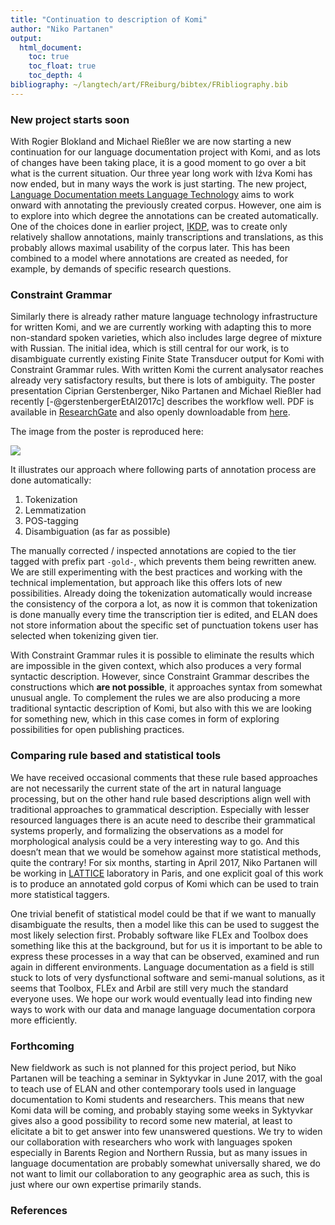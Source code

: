 ```yaml
---
title: "Continuation to description of Komi"
author: "Niko Partanen"
output:
  html_document:
    toc: true
    toc_float: true
    toc_depth: 4
bibliography: ~/langtech/art/FReiburg/bibtex/FRibliography.bib
---
```


### New project starts soon

With Rogier Blokland and Michael Rießler we are now starting a new continuation for our language documentation project with Komi, and as lots of changes have been taking place, it is a good moment to go over a bit what is the current situation. Our three year long work with Iźva Komi has now ended, but in many ways the work is just starting. The new project, [Language Documentation meets Language Technology](https://langdoc.github.io/IKDP-2/) aims to work onward with annotating the previously created corpus. However, one aim is to explore into which degree the annotations can be created automatically. One of the choices done in earlier project, [IKDP](https://langdoc.github.io/IKDP-2/), was to create only relatively shallow annotations, mainly transcriptions and translations, as this probably allows maximal usability of the corpus later. This has been combined to a model where annotations are created as needed, for example, by demands of specific research questions.

### Constraint Grammar

Similarly there is already rather mature language technology infrastructure for written Komi, and we are currently working with adapting this to more non-standard spoken varieties, which also includes large degree of mixture with Russian. The initial idea, which is still central for our work, is to disambiguate currently existing Finite State Transducer output for Komi with Constraint Grammar rules. With written Komi the current analysator reaches already very satisfactory results, but there is lots of ambiguity. The poster presentation Ciprian Gerstenberger, Niko Partanen and Michael Rießler had recently [-@gerstenbergerEtAl2017c] describes the workflow well. PDF is available in [ResearchGate](https://www.researchgate.net/publication/314497257_Instant_annotations_in_ELAN_corpora_of_spoken_and_written_Komi-Zyrian_an_endangered_language_of_the_Barents_Sea_region_Russia) and also openly downloadable from [here](media/pdf/gerstenbergerEtAl2017c.pdf).

The image from the poster is reproduced here:

![](media/komi_pipeline_new.jpg)

It illustrates our approach where following parts of annotation process are done automatically:

1. Tokenization
2. Lemmatization
3. POS-tagging
4. Disambiguation (as far as possible)

The manually corrected / inspected annotations are copied to the tier tagged with prefix part `-gold-`, which prevents them being rewritten anew. We are still experimenting with the best practices and working with the technical implementation, but approach like this offers lots of new possibilities. Already doing the tokenization automatically would increase the consistency of the corpora a lot, as now it is common that tokenization is done manually every time the transcription tier is edited, and ELAN does not store information about the specific set of punctuation tokens user has selected when tokenizing given tier.

With Constraint Grammar rules it is possible to eliminate the results which are impossible in the given context, which also produces a very formal syntactic description. However, since Constraint Grammar describes the constructions which **are not possible**, it approaches syntax from somewhat unusual angle. To complement the rules we are also producing a more traditional syntactic description of Komi, but also with this we are looking for something new, which in this case comes in form of exploring possibilities for open publishing practices.

### Comparing rule based and statistical tools

We have received occasional comments that these rule based approaches are not necessarily the current state of the art in natural language processing, but on the other hand rule based descriptions align well with traditional approaches to grammatical description. Especially with lesser resourced languages there is an acute need to describe their grammatical systems properly, and formalizing the observations as a model for morphological analysis could be a very interesting way to go. And this doesn't mean that we would be somehow against more statistical methods, quite the contrary! For six months, starting in April 2017, Niko Partanen will be working in [LATTICE](http://www.lattice.cnrs.fr/) laboratory in Paris, and one explicit goal of this work is to produce an annotated gold corpus of Komi which can be used to train more statistical taggers.

One trivial benefit of statistical model could be that if we want to manually disambiguate the results, then a model like this can be used to suggest the most likely selection first. Probably software like FLEx and Toolbox does something like this at the background, but for us it is important to be able to express these processes in a way that can be observed, examined and run again in different environments. Language documentation as a field is still stuck to lots of very dysfunctional software and semi-manual solutions, as it seems that Toolbox, FLEx and Arbil are still very much the standard everyone uses. We hope our work would eventually lead into finding new ways to work with our data and manage language documentation corpora more efficiently.

### Forthcoming

New fieldwork as such is not planned for this project period, but Niko Partanen will be teaching a seminar in Syktyvkar in June 2017, with the goal to teach use of ELAN and other contemporary tools used in language documentation to Komi students and researchers. This means that new Komi data will be coming, and probably staying some weeks in Syktyvkar gives also a good possibility to record some new material, at least to elicitate a bit to get answer into few unanswered questions. We try to widen our collaboration with researchers who work with languages spoken especially in Barents Region and Northern Russia, but as many issues in language documentation are probably somewhat universally shared, we do not want to limit our collaboration to any geographic area as such, this is just where our own expertise primarily stands.

### References
